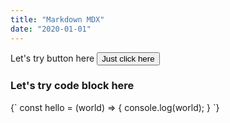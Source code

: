 ```yaml
---
title: "Markdown MDX"
date: "2020-01-01"
---
```


<div>
  Let's try button here
  <Button>Just click here</Button>
</div>

### Let's try code block here

<CodeBlock>
  {`
    const hello = (world) => {
        console.log(world);
    }
    `}
</CodeBlock>
